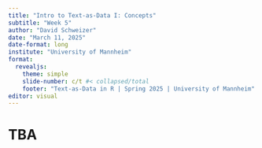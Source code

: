 ```yaml
---
title: "Intro to Text-as-Data I: Concepts"
subtitle: "Week 5"
author: "David Schweizer"
date: "March 11, 2025"
date-format: long
institute: "University of Mannheim"
format: 
  revealjs:
    theme: simple
    slide-number: c/t #< collapsed/total
    footer: "Text-as-Data in R | Spring 2025 | University of Mannheim"
editor: visual
---
```

# TBA
